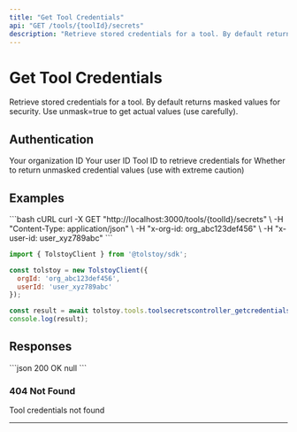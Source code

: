 ```yaml
---
title: "Get Tool Credentials"
api: "GET /tools/{toolId}/secrets"
description: "Retrieve stored credentials for a tool. By default returns masked values for security. Use unmask=true to get actual values (use carefully)."
---
```


# Get Tool Credentials

Retrieve stored credentials for a tool. By default returns masked values for security. Use unmask=true to get actual values (use carefully).

## Authentication

<ParamField header="x-org-id" type="string" required>
  Your organization ID
</ParamField>

<ParamField header="x-user-id" type="string" required>
  Your user ID
</ParamField>

<ParamField path="toolId" type="string" required>
  Tool ID to retrieve credentials for
</ParamField>

<ParamField query="unmask" type="string">
  Whether to return unmasked credential values (use with extreme caution)
</ParamField>



## Examples

<CodeGroup>
```bash cURL
curl -X GET "http://localhost:3000/tools/{toolId}/secrets" \
  -H "Content-Type: application/json" \
  -H "x-org-id: org_abc123def456" \
  -H "x-user-id: user_xyz789abc"
```

```javascript JavaScript SDK
import { TolstoyClient } from '@tolstoy/sdk';

const tolstoy = new TolstoyClient({
  orgId: 'org_abc123def456',
  userId: 'user_xyz789abc'
});

const result = await tolstoy.tools.toolsecretscontroller_getcredentials();
console.log(result);
```
</CodeGroup>

## Responses

<ResponseExample>
```json 200 OK
null
```
</ResponseExample>

### 404 Not Found

Tool credentials not found

---

<Snippet file="api-footer.mdx" />
